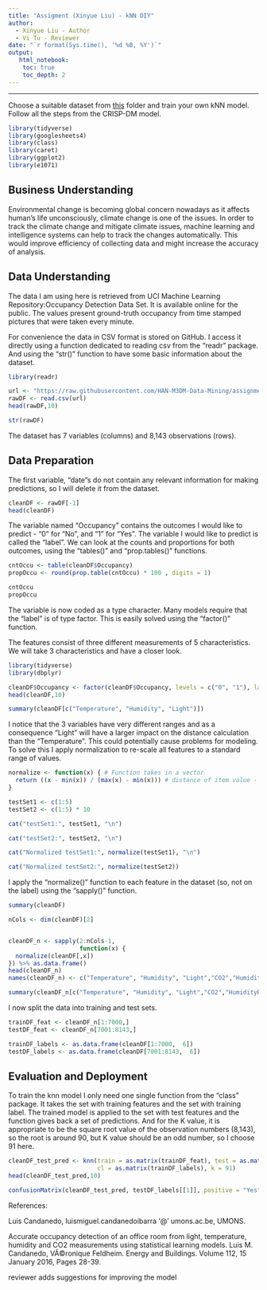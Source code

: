 ```yaml
---
title: "Assigment (Xinyue Liu) - kNN DIY"
author:
  - Xinyue Liu - Author
  - Vi Tu - Reviewer
date: "`r format(Sys.time(), '%d %B, %Y')`"
output:
   html_notebook:
    toc: true
    toc_depth: 2
---
```


---

Choose a suitable dataset from [this](https://github.com/HAN-M3DM-Data-Mining/assignments/tree/master/datasets) folder and train  your own kNN model. Follow all the steps from the CRISP-DM model.


```r
library(tidyverse)
library(googlesheets4)
library(class)
library(caret)
library(ggplot2)
library(e1071)
```

## Business Understanding

Environmental change is becoming global concern nowadays as it affects human's life unconsciously, climate change is one of the issues. In order to track the climate change and mitigate climate issues, machine learning and intelligence systems can help to track the changes automatically. This would improve efficiency of collecting data and might increase the accuracy of analysis.  

## Data Understanding

The data I am using here is retrieved from UCI Machine Learning Repository:Occupancy Detection Data Set. It is available online for the public. The values present ground-truth occupancy from time stamped pictures that were taken every minute. 

For convenience the data in CSV format is stored on GitHub. I access it directly using a function dedicated to reading csv from the "readr" package. And using the "str()" function to have some basic information about the dataset. 

```r
library(readr)

url <- "https://raw.githubusercontent.com/HAN-M3DM-Data-Mining/assignments/master/datasets/KNN-occupancy.csv"
rawDF <- read.csv(url)
head(rawDF,10)

str(rawDF) 
```

The dataset has 7 variables (columns) and 8,143 observations (rows).

## Data Preparation

The first variable, "date"s do not contain any relevant information for making predictions, so I will delete it from the dataset. 

```r
cleanDF <- rawDF[-1]
head(cleanDF)
```

The variable named "Occupancy" contains the outcomes I would like to predict - "0" for "No", and "1" for "Yes". The variable I would like to predict is called the "label". We can look at the counts and proportions for both outcomes, using the "tables()" and "prop.tables()" functions.

```r
cntOccu <- table(cleanDF$Occupancy)
propOccu <- round(prop.table(cntOccu) * 100 , digits = 1)

cntOccu
propOccu
```

The variable is now coded as a type character. Many models require that the "label" is of type factor. This is easily solved using the "factor()" function.

The features consist of three different measurements of 5 characteristics. We will take 3 characteristics and have a closer look.

```r
library(tidyverse)
library(dbplyr)

cleanDF$Occupancy <- factor(cleanDF$Occupancy, levels = c("0", "1"), labels = c("No", "Yes")) %>% relevel("Yes")
head(cleanDF,10)

summary(cleanDF[c("Temperature", "Humidity", "Light")])
```

I notice that the 3 variables have very different ranges and as a consequence "Light" will have a larger impact on the distance calculation than the "Temperature". This could potentially cause problems for modeling. To solve this I apply normalization to re-scale all features to a standard range of values.

```r
normalize <- function(x) { # Function takes in a vector
  return ((x - min(x)) / (max(x) - min(x))) # distance of item value - minimum vector value divided by the range of all vector values
}

testSet1 <- c(1:5)
testSet2 <- c(1:5) * 10

cat("testSet1:", testSet1, "\n")

cat("testSet2:", testSet2, "\n")

cat("Normalized testSet1:", normalize(testSet1), "\n")

cat("Normalized testSet2:", normalize(testSet2))
```

I apply the "normalize()" function to each feature in the dataset (so, not on the label) using the "sapply()" function.

```r
summary(cleanDF)

nCols <- dim(cleanDF)[2]


cleanDF_n <- sapply(2:nCols-1,
                    function(x) {
  normalize(cleanDF[,x])
}) %>% as.data.frame()
head(cleanDF_n)
names(cleanDF_n) <- c("Temperature", "Humidity", "Light","CO2","HumidityRatio")

summary(cleanDF_n[c("Temperature", "Humidity", "Light","CO2","HumidityRatio")])
```

I now split the data into training and test sets. 

```r
trainDF_feat <- cleanDF_n[1:7000,]
testDF_feat <- cleanDF_n[7001:8143,]

trainDF_labels <- as.data.frame(cleanDF[1:7000,  6])
testDF_labels <- as.data.frame(cleanDF[7001:8143,  6])
```



## Evaluation and Deployment

To train the knn model I only need one single function from the "class" package. It takes the set with training features and the set with training label. The trained model is applied to the set with test features and the function gives back a set of predictions.
And for the K value, it is appropriate to be the square root value of the observation numbers (8,143), so the root is around 90, but K value should be an odd number, so I choose 91 here. 

```r
cleanDF_test_pred <- knn(train = as.matrix(trainDF_feat), test = as.matrix(testDF_feat), 
                         cl = as.matrix(trainDF_labels), k = 91)
head(cleanDF_test_pred,10)
```

```r
confusionMatrix(cleanDF_test_pred, testDF_labels[[1]], positive = "Yes", dnn = c("Prediction", "True"))
```

References: 

Luis Candanedo, luismiguel.candanedoibarra '@' umons.ac.be, UMONS.

Accurate occupancy detection of an office room from light, temperature, humidity and CO2 measurements using statistical learning models. Luis M. Candanedo, VÃ©ronique Feldheim. Energy and Buildings. Volume 112, 15 January 2016, Pages 28-39.

reviewer adds suggestions for improving the model